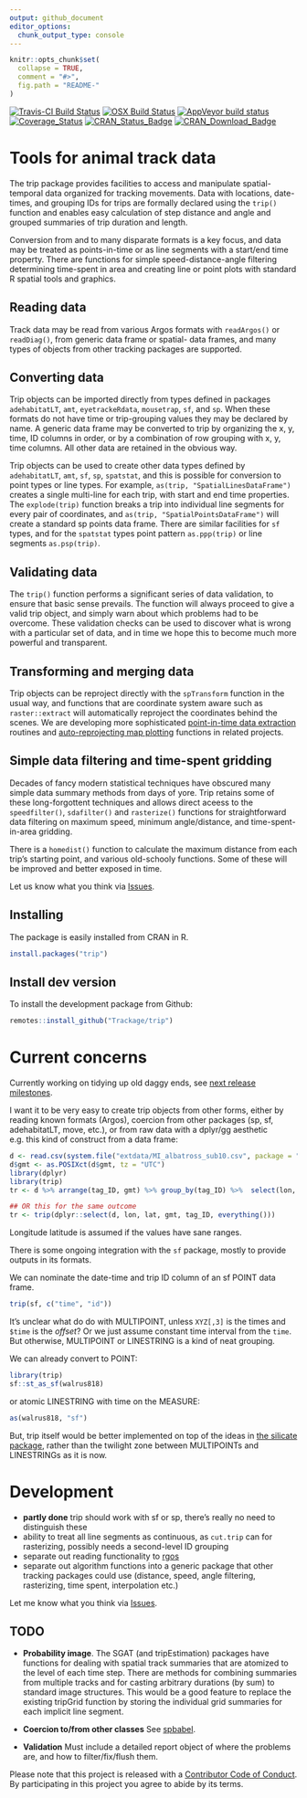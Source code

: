```yaml
---
output: github_document
editor_options: 
  chunk_output_type: console
---
```


<!-- README.md is generated from README.Rmd. Please edit that file -->

```r
knitr::opts_chunk$set(
  collapse = TRUE,
  comment = "#>",
  fig.path = "README-"
)
```


[![Travis-CI Build Status](http://badges.herokuapp.com/travis/Trackage/trip?branch=master&env=BUILD_NAME=trusty_release&label=linux)](https://travis-ci.org/Trackage/trip)
[![OSX Build Status](http://badges.herokuapp.com/travis/Trackage/trip?branch=master&env=BUILD_NAME=osx_release&label=osx)](https://travis-ci.org/Trackage/trip)
[![AppVeyor build status](https://ci.appveyor.com/api/projects/status/github/Trackage/trip?branch=master&svg=true)](https://ci.appveyor.com/project/Trackage/trip)[![Coverage_Status](https://img.shields.io/codecov/c/github/Trackage/trip/master.svg)](https://codecov.io/github/Trackage/trip?branch=master)
[![CRAN_Status_Badge](http://www.r-pkg.org/badges/version/trip)](https://cran.r-project.org/package=trip)
[![CRAN_Download_Badge](http://cranlogs.r-pkg.org/badges/trip)](https://cran.r-project.org/package=trip)


# Tools for animal track data

The trip package provides facilities to access and manipulate spatial-temporal data
organized for tracking movements. Data with locations, date-times, and grouping IDs for trips are formally declared using the `trip()` function and enables easy calculation of step distance and angle and grouped summaries of trip duration and length. 

Conversion from and to many disparate formats is a key focus, and data may be treated as points-in-time or as line segments with a start/end time property. There are functions for simple speed-distance-angle filtering determining time-spent in area and creating line or point plots with standard R spatial tools and graphics. 


## Reading data

Track data may be read from various Argos formats  with `readArgos()` or `readDiag()`, from generic data frame or spatial- data frames, and many types of objects from other tracking packages are supported.

## Converting data

Trip objects can be imported directly from types defined in packages `adehabitatLT`, `amt`, `eyetrackeRdata`, `mousetrap`, `sf`, and `sp`. When these formats do not have time
or trip-grouping values they may be declared by name. A generic data frame may be converted to trip by organizing the x, y, time, ID columns in order, or by a combination of row grouping with x, y, time columns. All other data are retained in the obvious way. 

Trip objects can be used to create other data types defined by `adehabitatLT`, `amt`, `sf`, `sp`, `spatstat`, and this is possible for conversion to point types or line types. For example, `as(trip, "SpatialLinesDataFrame")` creates a single multi-line for each trip, with start and end time properties. The `explode(trip)` function breaks a trip into individual line segments for every pair of coordinates, and `as(trip, "SpatialPointsDataFrame")` will create a standard sp points data frame. There are similar facilities for `sf` types, and for the `spatstat` types point pattern `as.ppp(trip)` or line segments `as.psp(trip)`. 

## Validating data

The `trip()` function performs a significant series of data validation, to ensure that basic sense prevails. The function will always proceed to give a valid trip object, and simply warn about which problems had to be overcome. These validation checks can be used to discover what is wrong with a particular set of data, and in time we hope this to become much more powerful and transparent. 

## Transforming and merging data

Trip objects can be reproject directly with the `spTransform` function in the usual way, and functions that are coordinate system aware such as `raster::extract` will automatically reproject the coordinates behind the scenes. We are developing more sophisticated [point-in-time data extraction](https://github.com/AustralianAntarcticDivision/raadtools) routines and [auto-reprojecting map plotting](https://github.com/AustralianAntarcticDivision/SOmap) functions in related projects. 

## Simple data filtering and time-spent gridding

Decades of fancy modern statistical techniques have obscured many simple data
summary methods from days of yore. Trip retains some of these long-forgottent techniques and allows direct aceess to the `speedfilter()`, `sdafilter()` and `rasterize()` functions for straightforward data filtering on maximum speed, minimum angle/distance, and time-spent-in-area gridding. 

There is a `homedist()` function to calculate the maximum distance from each trip's starting point, and various old-schooly functions. Some of these will be improved and better exposed in time. 



Let us know what you think via [Issues](https://github.com/Trackage/trip/issues). 


## Installing

The package is easily installed from CRAN in R. 

```R
install.packages("trip")
```

## Install dev version

To install the development package from Github: 

```R
remotes::install_github("Trackage/trip")
```


# Current concerns


Currently working on tidying up old daggy ends, see [next release milestones](https://github.com/Trackage/trip/milestone/2). 

I want it to be very easy to create trip objects from other forms, either by reading known formats (Argos), coercion from other packages (sp, sf, adehabitatLT, move, etc.), or from raw data with a dplyr/gg aesthetic e.g. this kind of construct from a data frame: 

```r
d <- read.csv(system.file("extdata/MI_albatross_sub10.csv", package = "trip"), stringsAsFactors = FALSE)
d$gmt <- as.POSIXct(d$gmt, tz = "UTC")
library(dplyr)
library(trip)
tr <- d %>% arrange(tag_ID, gmt) %>% group_by(tag_ID) %>%  select(lon, lat, gmt, everything()) %>% trip()

## OR this for the same outcome
tr <- trip(dplyr::select(d, lon, lat, gmt, tag_ID, everything()))
```

Longitude latitude is assumed if the values have sane ranges. 


There is some ongoing integration with the `sf` package, mostly to provide outputs in its formats.  

We can nominate the date-time and trip ID column of an sf POINT data frame. 

```r
trip(sf, c("time", "id"))
```

It's unclear what do do with MULTIPOINT, unless `XYZ[,3]` is the times and `$time` is the *offset*?  Or we just assume constant time interval from the `time`. But otherwise, MULTIPOINT or LINESTRING is a kind of neat grouping. 


We can already convert to POINT: 

```r
library(trip)
sf::st_as_sf(walrus818)

```
or atomic LINESTRING with time on the MEASURE:

```r
as(walrus818, "sf")
```

But, trip itself would be better implemented on top of the ideas in [the silicate package](https://github.com/hypertidy/silicate/), rather than the twilight zone between MULTIPOINTs and LINESTRINGs as it is now. 

# Development

* **partly done** trip should work with sf or sp, there's really no need to distinguish these
* ability to treat all line segments as continuous, as `cut.trip` can for rasterizing, possibly needs a second-level ID grouping
* separate out reading functionality to [rgos](https://github.com/mdsumner/rgos)
* separate out algorithm functions into a generic package that other tracking packages could use (distance, speed, angle filtering, rasterizing, time spent, interpolation etc.)


Let me know what you think via [Issues](https://github.com/Trackage/trip/issues). 


## TODO

- **Probability image**.  The SGAT (and tripEstimation) packages have
functions for dealing with spatial track summaries that are
atomized to the level of each time step. There are methods for combining summaries from
multiple tracks and for casting arbitrary durations (by sum) to standard image structures. This would be a good
feature to replace the existing tripGrid function by storing the 
individual grid summaries for each implicit line segment.

- **Coercion to/from other classes** See [spbabel](https://github.com/mdsumner/spbabel). 

- **Validation** Must include a detailed report object of where the problems are, and how to filter/fix/flush them. 
 
 
 
 
Please note that this project is released with a [Contributor Code of Conduct](CONDUCT.md). By participating in this project you agree to abide by its terms.
